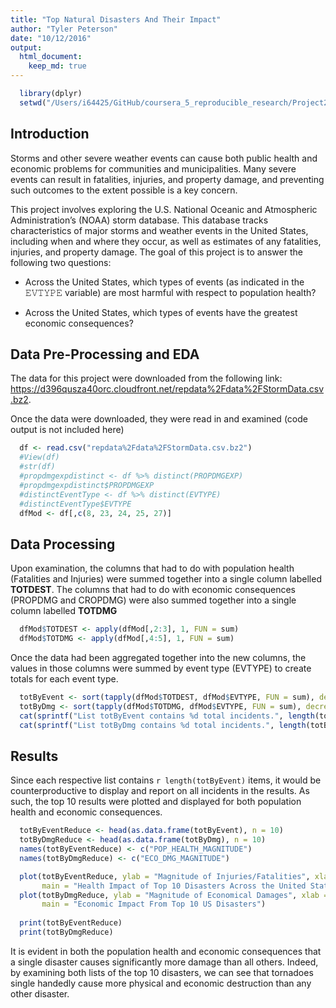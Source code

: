 ```yaml
---
title: "Top Natural Disasters And Their Impact"
author: "Tyler Peterson"
date: "10/12/2016"
output: 
  html_document:
    keep_md: true
---
```


```r
  library(dplyr)
  setwd("/Users/i64425/GitHub/coursera_5_reproducible_research/Project2")
```

## Introduction

  Storms and other severe weather events can cause both public health and economic problems for communities and municipalities. Many severe events can result in fatalities, injuries, and property damage, and preventing such outcomes to the extent possible is a key concern.
  
  This project involves exploring the U.S. National Oceanic and Atmospheric Administration's (NOAA) storm database. This database tracks characteristics of major storms and weather events in the United States, including when and where they occur, as well as estimates of any fatalities, injuries, and property damage.  The goal of this project is to answer the following two questions:
  
  * Across the United States, which types of events (as indicated in the 𝙴𝚅𝚃𝚈𝙿𝙴 variable) are most harmful with respect to population health?
  
  * Across the United States, which types of events have the greatest economic consequences?

## Data Pre-Processing and EDA

  The data for this project were downloaded from the following link: <https://d396qusza40orc.cloudfront.net/repdata%2Fdata%2FStormData.csv.bz2>.
  
  Once the data were downloaded, they were read in and examined (code output is not included here)

```r
  df <- read.csv("repdata%2Fdata%2FStormData.csv.bz2")
  #View(df)
  #str(df)
  #propdmgexpdistinct <- df %>% distinct(PROPDMGEXP)
  #propdmgexpdistinct$PROPDMGEXP
  #distinctEventType <- df %>% distinct(EVTYPE)
  #distinctEventType$EVTYPE
  dfMod <- df[,c(8, 23, 24, 25, 27)]
```

## Data Processing

  Upon examination, the columns that had to do with population health (Fatalities and Injuries) were summed together into a single column labelled **TOTDEST**.  The columns that had to do with economic consequences (PROPDMG and CROPDMG) were also summed together into a single column labelled **TOTDMG**

```r
  dfMod$TOTDEST <- apply(dfMod[,2:3], 1, FUN = sum)
  dfMod$TOTDMG <- apply(dfMod[,4:5], 1, FUN = sum)
```

  Once the data had been aggregated together into the new columns, the values in those columns were summed by event type (EVTYPE) to create totals for each event type.

```r
  totByEvent <- sort(tapply(dfMod$TOTDEST, dfMod$EVTYPE, FUN = sum), decreasing = TRUE)
  totByDmg <- sort(tapply(dfMod$TOTDMG, dfMod$EVTYPE, FUN = sum), decreasing = TRUE)
  cat(sprintf("List totByEvent contains %d total incidents.", length(totByEvent)))
  cat(sprintf("List totByDmg contains %d total incidents.", length(totByDmg)))
```

## Results

  Since each respective list contains `r length(totByEvent)` items, it would be counterproductive to display and report on all incidents in the results.  As such, the top 10 results were plotted and displayed for both population health and economic consequences.

```r
  totByEventReduce <- head(as.data.frame(totByEvent), n = 10)
  totByDmgReduce <- head(as.data.frame(totByDmg), n = 10)
  names(totByEventReduce) <- c("POP_HEALTH_MAGNITUDE")
  names(totByDmgReduce) <- c("ECO_DMG_MAGNITUDE")

  plot(totByEventReduce, ylab = "Magnitude of Injuries/Fatalities", xlab = "Disaster Index", 
       main = "Health Impact of Top 10 Disasters Across the United States")
  plot(totByDmgReduce, ylab = "Magnitude of Economical Damages", xlab = "Disaster Index", 
       main = "Economic Impact From Top 10 US Disasters")
  
  print(totByEventReduce)
  print(totByDmgReduce)
```

  It is evident in both the population health and economic consequences that a single disaster causes significantly more damage than all others.  Indeed, by examining both lists of the top 10 disasters, we can see that tornadoes single handedly cause more physical and economic destruction than any other disaster.